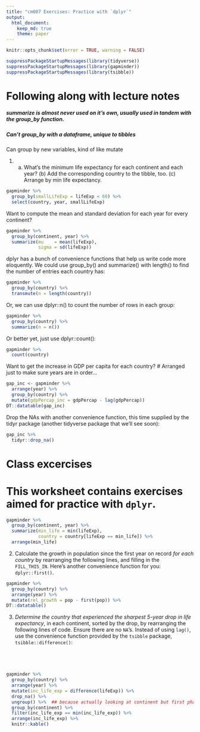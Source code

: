 ```yaml
---
title: "cm007 Exercises: Practice with `dplyr`"
output: 
  html_document:
    keep_md: true
    theme: paper
---
```



<!---The following chunk allows errors when knitting--->

```r
knitr::opts_chunk$set(error = TRUE, warning = FALSE)
```

```r
suppressPackageStartupMessages(library(tidyverse))
suppressPackageStartupMessages(library(gapminder))
suppressPackageStartupMessages(library(tsibble))
```


# Following along with lecture notes

##### summarize is almost never used on it's own, usually used in tandem with the group_by function.

##### Can't group_by with a dataframe, unique to tibbles
Can group by new variables, kind of like mutate

1. (a) What's the minimum life expectancy for each continent and each year? (b) Add the corresponding country to the tibble, too. (c) Arrange by min life expectancy.

```r
gapminder %>% 
  group_by(smallLifeExp = lifeExp < 60) %>% 
  select(country, year, smallLifeExp)
```
Want to compute the mean and standard deviation for each year for every continent?
```r
gapminder %>% 
  group_by(continent, year) %>% 
  summarize(mu    = mean(lifeExp),
            sigma = sd(lifeExp))
```



dplyr has a bunch of convenience functions that help us write code more eloquently. We could use group_by() and summarize() with length() to find the number of entries each country has:
```r
gapminder %>% 
  group_by(country) %>% 
  transmute(n = length(country))
```


Or, we can use dplyr::n() to count the number of rows in each group:
```r
gapminder %>% 
  group_by(country) %>% 
  summarize(n = n())
```

Or better yet, just use dplyr::count():
```r
gapminder %>% 
  count(country)
```

Want to get the increase in GDP per capita for each country?
# Arranged just to make sure years are in order...

```r
gap_inc <- gapminder %>% 
  arrange(year) %>%  
  group_by(country) %>%
  mutate(gdpPercap_inc = gdpPercap - lag(gdpPercap))
DT::datatable(gap_inc)
```


Drop the NAs with another convenience function, this time supplied by the tidyr package (another tidyverse package that we’ll see soon):
```r
gap_inc %>% 
  tidyr::drop_na()
```



# Class excercises 
# This worksheet contains exercises aimed for practice with `dplyr`. 

```r
gapminder %>% 
  group_by(continent, year) %>% 
  summarize(min_life = min(lifeExp),
            country = country[lifeExp == min_life]) %>% 
  arrange(min_life)
```

2. Calculate the growth in population since the first year on record _for each country_ by rearranging the following lines, and filling in the `FILL_THIS_IN`. Here's another convenience function for you: `dplyr::first()`. 


```r
gapminder %>%
  group_by(country) %>%
  arrange(year) %>% 
  mutate(rel_growth = pop - first(pop)) %>% 
DT::datatable() 
```


3. *Determine the country that experienced the sharpest 5-year drop in life expectancy*, in each continent, sorted by the drop, by rearranging the following lines of code. Ensure there are no `NA`'s. Instead of using `lag()`, use the convenience function provided by the `tsibble` package, `tsibble::difference()`:

```

 
 

```

```r
gapminder %>%
  group_by(country) %>%
  arrange(year) %>% 
  mutate(inc_life_exp = difference(lifeExp)) %>% 
  drop_na() %>% 
  ungroup() %>%  ## because actually looking at continent but first phase was calc lifeExp in each country
  group_by(continent) %>%
  filter(inc_life_exp == min(inc_life_exp)) %>%  
  arrange(inc_life_exp) %>%
  knitr::kable()
  
```


